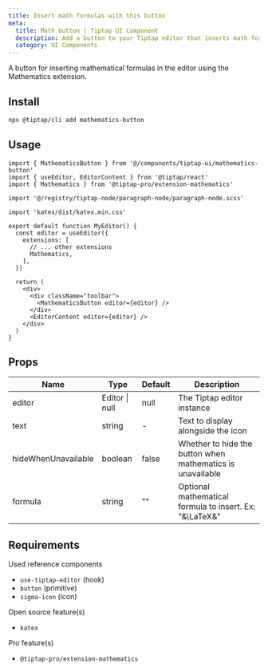 ```yaml
---
title: Insert math formulas with this button
meta:
  title: Math button | Tiptap UI Component
  description: Add a button to your Tiptap editor that inserts math formulas. More in the docs!
  category: UI Components
---
```


A button for inserting mathematical formulas in the editor using the Mathematics extension.

## Install

```bash
npx @tiptap/cli add mathematics-button
```

## Usage

```tsx
import { MathematicsButton } from '@/components/tiptap-ui/mathematics-button'
import { useEditor, EditorContent } from '@tiptap/react'
import { Mathematics } from '@tiptap-pro/extension-mathematics'

import '@/registry/tiptap-node/paragraph-node/paragraph-node.scss'

import 'katex/dist/katex.min.css'

export default function MyEditor() {
  const editor = useEditor({
    extensions: [
      // ... other extensions
      Mathematics,
    ],
  })

  return (
    <div>
      <div className="toolbar">
        <MathematicsButton editor={editor} />
      </div>
      <EditorContent editor={editor} />
    </div>
  )
}
```

## Props

| Name                | Type           | Default | Description                                                |
| ------------------- | -------------- | ------- | ---------------------------------------------------------- |
| editor              | Editor \| null | null    | The Tiptap editor instance                                 |
| text                | string         | -       | Text to display alongside the icon                         |
| hideWhenUnavailable | boolean        | false   | Whether to hide the button when mathematics is unavailable |
| formula             | string         | ""      | Optional mathematical formula to insert. Ex: "&\LaTeX&"    |

## Requirements

Used reference components

- `use-tiptap-editor` (hook)
- `button` (primitive)
- `sigma-icon` (icon)

Open source feature(s)

- `katex`

Pro feature(s)

- `@tiptap-pro/extension-mathematics`
